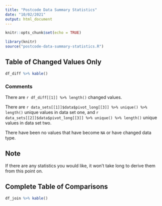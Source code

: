 ```yaml
---
title: "Postcode Data Summary Statistics"
date: "10/02/2021"
output: html_document
---
```


```r
knitr::opts_chunk$set(echo = TRUE)
```

```r
library(knitr)
source("postcode-data-summary-statistics.R")
```

<link rel="stylesheet" type="text/css" href="http://cdn.datatables.net/1.10.5/css/jquery.dataTables.min.css">
<script src="http://code.jquery.com/jquery-2.1.2.min.js"></script>
<script src="http://cdn.datatables.net/1.10.5/js/jquery.dataTables.min.js"></script>

<script type="text/javascript">
  $(document).ready(function() {
    $("table").DataTable();
  } );
</script>

## Table of Changed Values Only

```r
df_diff %>% kable()
```

### Comments

There are ``r df_diff[[1]] %>% length()`` changed values.

There are ``r data_sets[[1]]$data$pivot_long[[3]] %>% unique() %>% length()`` unique values in data set one, and ``r data_sets[[2]]$data$pivot_long[[3]] %>% unique() %>% length()`` unique values in data set two.

There have been no values that have become `NA` or have changed data type.

## Note

If there are any statistics you would like, it won't take long to derive them from this point on.

## Complete Table of Comparisons

```r
df_join %>% kable()
```

